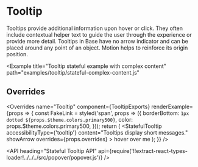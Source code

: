 <!--
Copyright (c) 2018-2019 Uber Technologies, Inc.

This source code is licensed under the MIT license found in the
LICENSE file in the root directory of this source tree.
-->





# Tooltip

Tooltips provide additional information upon hover or click. They often include
contextual helper text to guide the user through the experience or provide more detail.
Tooltips in Base have no arrow indicator and can be placed around any point of an object.
Motion helps to reinforce its origin position.

<Example title="Tooltip stateful example" path="examples/tooltip/stateful.js">
  <Stateful />
</Example>

<Example
  title="Tooltip stateful example with complex content"
  path="examples/tooltip/stateful-complex-content.js"
>
  <StatefulComplexContent />
</Example>

## Overrides

<Overrides
  name="Tooltip"
  component={TooltipExports}
  renderExample={props => {
    const FakeLink = styled('span', props => ({
      borderBottom: `1px dotted ${props.$theme.colors.primary500}`,
      color: props.$theme.colors.primary500,
    }));
    return (
      <StatefulTooltip
        accessibilityType={'tooltip'}
        content="Tooltips display short messages."
        showArrow
        overrides={props.overrides}
      >
        <FakeLink tabIndex="0">hover over me</FakeLink>
      </StatefulTooltip>
    );
  }}
/>

<API
  heading="Stateful Tooltip API"
  api={require('!!extract-react-types-loader!../../../src/popover/popover.js')}
/>
